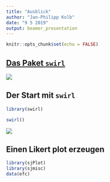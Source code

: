 ```yaml
---
title: "Ausblick"
author: "Jan-Philipp Kolb"
date: "9 5 2019"
output: beamer_presentation
---
```


```r
knitr::opts_chunk$set(echo = FALSE)
```

## [Das Paket `swirl`](https://swirlstats.com/)

![](figure/swirl.PNG)

## Der Start mit `swirl`

```r
library(swirl)
```

```r
swirl()
```

![](figure/swirl_start.PNG)


<!--
https://www.r-bloggers.com/likert-plots-and-grouped-likert-plots-rstats/

https://www.r-bloggers.com/why-use-rtutor-for-interactive-tutorials-if-there-is-rstudios-learnr/

https://www.r-bloggers.com/visualising-bias-and-unbiasedness/
-->

## Einen Likert plot erzeugen

```r
library(sjPlot)
library(sjmisc)
data(efc)
```


